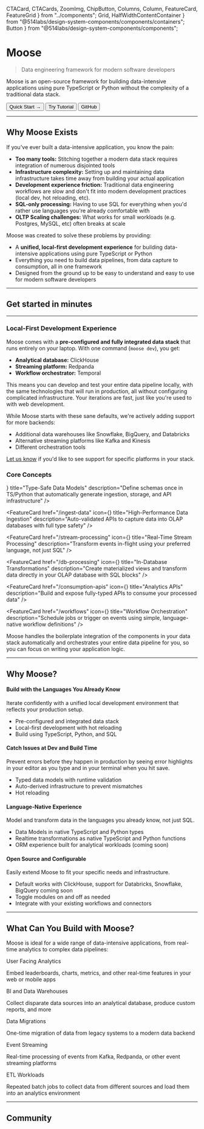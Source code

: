   CTACard,
  CTACards,
  ZoomImg,
  ChipButton,
  Columns,
  Column,
  FeatureCard,
  FeatureGrid
} from "../components";
  Grid,
  HalfWidthContentContainer
} from "@514labs/design-system-components/components/containers";
  Button
} from "@514labs/design-system-components/components";


# Moose

>Data engineering framework for modern software developers

Moose is an open-source framework for building data-intensive applications using pure TypeScript or Python without the complexity of a traditional data stack.

<div className="flex flex-col md:flex-row gap-4 my-8">
  <Link href="/quickstart">
    <Button variant="outline">
      Quick Start →
    </Button>
  </Link>
  <Link href="/learn-moose">
    <Button variant="secondary">
      Try Tutorial
    </Button>
  </Link>
  <Link href="https://github.com/514-labs/moose">
    <Button variant="secondary">
      <GitBranch className="mr-2 h-4 w-4" />
      GitHub
    </Button>
  </Link>
</div>

---

## Why Moose Exists

If you've ever built a data-intensive application, you know the pain:

- **Too many tools:** Stitching together a modern data stack requires integration of numerous disjointed tools
- **Infrastructure complexity:** Setting up and maintaining data infrastructure takes time away from building your actual application
- **Development experience friction:** Traditional data engineering workflows are slow and don't fit into modern development practices (local dev, hot reloading, etc).
- **SQL-only processing:** Having to use SQL for everything when you'd rather use languages you're already comfortable with
- **OLTP Scaling challenges:** What works for small workloads (e.g. Postgres, MySQL, etc) often breaks at scale

Moose was created to solve these problems by providing:

- A **unified, local-first development experience** for building data-intensive applications using pure TypeScript or Python
- Everything you need to build data pipelines, from data capture to consumption, all in one framework
- Designed from the ground up to be easy to understand and easy to use for modern software developers

---

## Get started in minutes

<CTACards>
  <CTACard
    title="Create a Moose Project"
    description="Get up and running with your own Moose project in minutes"
    ctaLink="/quickstart"
    ctaLabel="Quick Start"
    cardName="Quick Start"
    Icon={FolderPlus}
    variant="gradient"
  />
  <CTACard
    title="Learn Step-by-Step"
    description="Build an end-to-end Moose app through a guided tutorial"
    ctaLink="/learn-moose"
    ctaLabel="Try Tutorial"
    Icon={Scroll}
    cardName="Try it out"
    variant="gradient"
  />
</CTACards>

---

### Local-First Development Experience
Moose comes with a **pre-configured and fully integrated data stack** that runs entirely on your laptop. With one command (`moose dev`), you get:

- **Analytical database:** ClickHouse
- **Streaming platform:** Redpanda
- **Workflow orchestrator:** Temporal

This means you can develop and test your entire data pipeline locally, with the same technologies that will run in production, all without configuring complicated infrastructure. Your iterations are fast, just like you're used to with web development.

While Moose starts with these sane defaults, we're actively adding support for more backends:

- Additional data warehouses like Snowflake, BigQuery, and Databricks
- Alternative streaming platforms like Kafka and Kinesis
- Different orchestration tools

[Let us know](https://calendly.com/d/cmh5-nrj-9nc/talk-to-engineering) if you'd like to see support for specific platforms in your stack.

### Core Concepts

<FeatureGrid>
  <FeatureCard
    href="/data-models"
    icon={<Code className="h-6 w-6 text-moose-purple" />}
    title="Type-Safe Data Models"
    description="Define schemas once in TS/Python that automatically generate ingestion, storage, and API infrastructure"
  />
  
  <FeatureCard
    href="/ingest-data"
    icon={<Database className="h-6 w-6 text-moose-purple" />}
    title="High-Performance Data Ingestion"
    description="Auto-validated APIs to capture data into OLAP databases with full type safety"
  />
  
  <FeatureCard
    href="/stream-processing"
    icon={<Zap className="h-6 w-6 text-moose-purple" />}
    title="Real-Time Stream Processing"
    description="Transform events in-flight using your preferred language, not just SQL"
  />
  
  <FeatureCard
    href="/db-processing"
    icon={<Database className="h-6 w-6 text-moose-purple" />}
    title="In-Database Transformations"
    description="Create materialized views and transform data directly in your OLAP database with SQL blocks"
  />
  
  <FeatureCard
    href="/consumption-apis"
    icon={<FileCode className="h-6 w-6 text-moose-purple" />}
    title="Analytics APIs"
    description="Build and expose fully-typed APIs to consume your processed data"
  />
  
  <FeatureCard
    href="/workflows"
    icon={<Clock className="h-6 w-6 text-moose-purple" />}
    title="Workflow Orchestration"
    description="Schedule jobs or trigger on events using simple, language-native workflow definitions"
  />
</FeatureGrid>

Moose handles the boilerplate integration of the components in your data stack automatically and orchestrates your entire data pipeline for you, so you can focus on writing your application logic.

---

## Why Moose?

#### Build with the Languages You Already Know
Iterate confidently with a unified local development environment that reflects your production setup.
- Pre-configured and integrated data stack
- Local-first development with hot reloading
- Build using TypeScript, Python, and SQL

#### Catch Issues at Dev and Build Time
Prevent errors before they happen in production by seeing error highlights in your editor as you type and in your terminal when you hit save.
- Typed data models with runtime validation
- Auto-derived infrastructure to prevent mismatches
- Hot reloading

#### Language-Native Experience
Model and transform data in the languages you already know, not just SQL.
- Data Models in native TypeScript and Python types
- Realtime transformations as native TypeScript and Python functions
- ORM experience built for analytical workloads (coming soon)

#### Open Source and Configurable
Easily extend Moose to fit your specific needs and infrastructure.
- Default works with ClickHouse, support for Databricks, Snowflake, BigQuery coming soon
- Toggle modules on and off as needed
- Integrate with your existing workflows and connectors

---

## What Can You Build with Moose?

Moose is ideal for a wide range of data-intensive applications, from real-time analytics to complex data pipelines:

<div className="my-6 grid grid-cols-1 md:grid-cols-2 lg:grid-cols-3 gap-4">
  <div className="p-5 border border-border rounded-lg bg-muted/30">
    <p className="font-medium text-primary mb-2">User Facing Analytics</p>
    <p className="text-muted-foreground text-sm">Embed leaderboards, charts, metrics, and other real-time features in your web or mobile apps</p>
  </div>
  <div className="p-5 border border-border rounded-lg bg-muted/30">
    <p className="font-medium text-primary mb-2">BI and Data Warehouses</p>
    <p className="text-muted-foreground text-sm">Collect disparate data sources into an analytical database, produce custom reports, and more</p>
  </div>
  <div className="p-5 border border-border rounded-lg bg-muted/30">
    <p className="font-medium text-primary mb-2">Data Migrations</p>
    <p className="text-muted-foreground text-sm">One-time migration of data from legacy systems to a modern data backend</p>
  </div>
  <div className="p-5 border border-border rounded-lg bg-muted/30">
    <p className="font-medium text-primary mb-2">Event Streaming</p>
    <p className="text-muted-foreground text-sm">Real-time processing of events from Kafka, Redpanda, or other event streaming platforms</p>
  </div>
  <div className="p-5 border border-border rounded-lg bg-muted/30">
    <p className="font-medium text-primary mb-2">ETL Workloads</p>
    <p className="text-muted-foreground text-sm">Repeated batch jobs to collect data from different sources and load them into an analytics environment</p>
  </div>
</div>

---

## Community

<CTACards>
  <CTACard
    title="GitHub"
    description="Star, check out the code, and contribute to Moose on GitHub"
    ctaLink="https://github.com/514-labs/moose"
    ctaLabel="GitHub"
    Icon={GitBranch}
  />
  <CTACard
    title="Talk to the Moose Maintainers"
    description="We're always looking to improve Moose and would love to hear from you!"
    ctaLink="https://cal.com/team/514/talk-to-eng"
    ctaLabel="Talk to the Team"
    Icon={Users}
  />
</CTACards>


